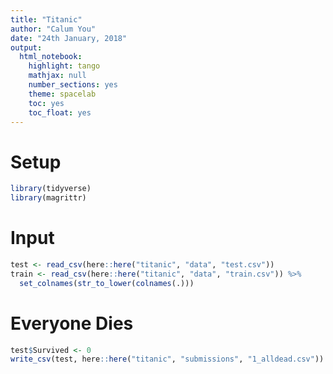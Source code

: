 ```yaml
---
title: "Titanic"
author: "Calum You"
date: "24th January, 2018"
output:
  html_notebook:
    highlight: tango
    mathjax: null
    number_sections: yes
    theme: spacelab
    toc: yes
    toc_float: yes
---
```


# Setup
```r
library(tidyverse)
library(magrittr)
```

# Input
```r
test <- read_csv(here::here("titanic", "data", "test.csv"))
train <- read_csv(here::here("titanic", "data", "train.csv")) %>%
  set_colnames(str_to_lower(colnames(.)))
```
# Everyone Dies
```r
test$Survived <- 0
write_csv(test, here::here("titanic", "submissions", "1_alldead.csv"))
```


